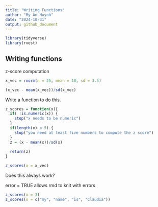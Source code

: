 ```yaml
---
title: "Writing Functions"
author: "My An Huynh"
date: "2024-10-31"
output: github_document
---
```


```r
library(tidyverse)
library(rvest)
```

## Writing functions 

z-score computation 
```r
x_vec = rnorm(n = 25, mean = 10, sd = 3.5)

(x_vec - mean(x_vec))/sd(x_vec)
```

Write a function to do this. 

```r
z_scores = function(x){
  if( !is.numeric(x)) {
    stop("x needs to be numeric")
  }
  if(length(x) < 5) {
    stop("you need at least five numbers to compute the z score")
  }
  z = (x - mean(x))/sd(x)
  
  return(z)
}

z_scores(x = x_vec)
```

Does this always work?

error = TRUE allows rmd to knit with errors
```r
z_scores(x = 3)
z_scores(x = c("my", "name", "is", "Claudia"))
```

